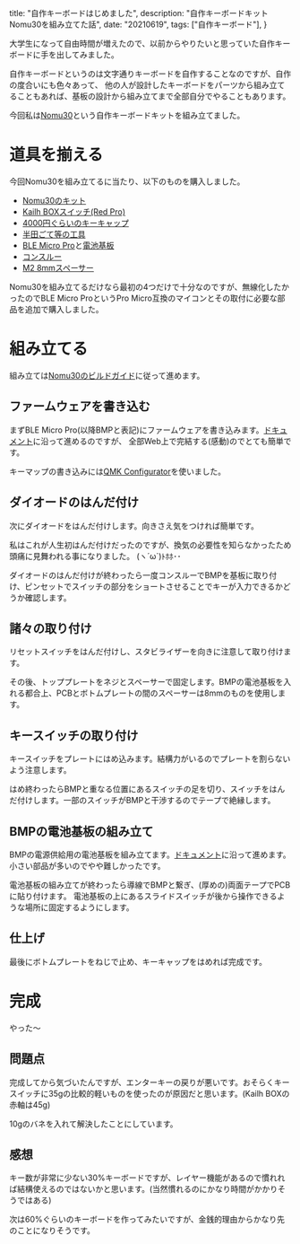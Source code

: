   title: "自作キーボードはじめました",
  description: "自作キーボードキット Nomu30を組み立てた話",
  date: "20210619",
  tags: ["自作キーボード"],
}



大学生になって自由時間が増えたので、以前からやりたいと思っていた自作キーボードに手を出してみました。

自作キーボードというのは文字通りキーボードを自作することなのですが、自作の度合いにも色々あって、
他の人が設計したキーボードをパーツから組み立てることもあれば、基板の設計から組み立てまで全部自分でやることもあります。

今回私は[Nomu30](https://keys.recompile.net/projects/nomu30/)という自作キーボードキットを組み立てました。

# 道具を揃える

今回Nomu30を組み立てるに当たり、以下のものを購入しました。

 * [Nomu30のキット](https://shop.yushakobo.jp/products/nomu30kit)
 * [Kailh BOXスイッチ(Red Pro)](https://shop.yushakobo.jp/products/kailh-box)
 * [4000円ぐらいのキーキャップ](https://shop.yushakobo.jp/products/pbt-gray-dye-sub-keycaps)
 * [半田ごて等の工具](https://shop.yushakobo.jp/products/a9900to)
 * [BLE Micro Pro](https://shop.yushakobo.jp/products/ble-micro-pro)と[電池基板](https://shop.yushakobo.jp/products/ble-micro-pro-battery-board)
 * [コンスルー](https://shop.yushakobo.jp/products/a01mc-00)
 * [M2 8mmスペーサー](https://shop.yushakobo.jp/products/a0800r2)

Nomu30を組み立てるだけなら最初の4つだけで十分なのですが、無線化したかったのでBLE Micro ProというPro Micro互換のマイコンとその取付に必要な部品を追加で購入しました。

# 組み立てる

組み立ては[Nomu30のビルドガイド](https://keys.recompile.net/docs/nomu30-build-guide/)に従って進めます。

## ファームウェアを書き込む

まずBLE Micro Pro(以降BMPと表記)にファームウェアを書き込みます。[ドキュメント](https://sekigon-gonnoc.github.io/BLE-Micro-Pro/#/getting_started)に沿って進めるのですが、
全部Web上で完結する(感動)のでとても簡単です。

キーマップの書き込みには[QMK Configurator](https://sekigon-gonnoc.github.io/qmk_configurator/)を使いました。

## ダイオードのはんだ付け

次にダイオードをはんだ付けします。向きさえ気をつければ簡単です。

私はこれが人生初はんだ付けだったのですが、換気の必要性を知らなかったため頭痛に見舞われる事になりました。 (ヽ´ω`)ﾄﾎﾎ･･

<Im src={diode_complete} alt="ダイオードの取り付けが終わった状態" cap="ダイオードのはんだ付けが終わった様子"/>

ダイオードのはんだ付けが終わったら一度コンスルーでBMPを基板に取り付け、ピンセットでスイッチの部分をショートさせることでキーが入力できるかどうか確認します。

## 諸々の取り付け

リセットスイッチをはんだ付けし、スタビライザーを向きに注意して取り付けます。

その後、トッププレートをネジとスペーサーで固定します。BMPの電池基板を入れる都合上、PCBとボトムプレートの間のスペーサーは8mmのものを使用します。

## キースイッチの取り付け

キースイッチをプレートにはめ込みます。結構力がいるのでプレートを割らないよう注意します。

<Im src={switch_complete} alt="スイッチの取り付けが終わった様子" />

はめ終わったらBMPと重なる位置にあるスイッチの足を切り、スイッチをはんだ付けします。一部のスイッチがBMPと干渉するのでテープで絶縁します。

## BMPの電池基板の組み立て

BMPの電源供給用の電池基板を組み立てます。[ドキュメント](https://github.com/sekigon-gonnoc/BLE-Micro-Pro/tree/master/CoinCellHolder#readme)に沿って進めます。
小さい部品が多いのでやや難しかったです。

電池基板の組み立てが終わったら導線でBMPと繋ぎ、(厚めの)両面テープでPCBに貼り付けます。
電池基板の上にあるスライドスイッチが後から操作できるような場所に固定するようにします。

<Im src={coincellholder} alt="電池基板の取り付けが終わった様子" cap="電池基板の取り付けが終わった様子(電池ホルダ間がショートしそうだったのでテープで絶縁した)" />

## 仕上げ

最後にボトムプレートをねじで止め、キーキャップをはめれば完成です。

# 完成

<Im src={nomu30_complete} alt="Nomu30" />

やった〜

## 問題点

完成してから気づいたんですが、エンターキーの戻りが悪いです。おそらくキースイッチに35gの比較的軽いものを使ったのが原因だと思います。(Kailh BOXの赤軸は45g)

10gのバネを入れて解決したことにしています。

## 感想

キー数が非常に少ない30%キーボードですが、レイヤー機能があるので慣れれば結構使えるのではないかと思います。(当然慣れるのにかなり時間がかかりそうではある)

次は60%ぐらいのキーボードを作ってみたいですが、金銭的理由からかなり先のことになりそうです。

